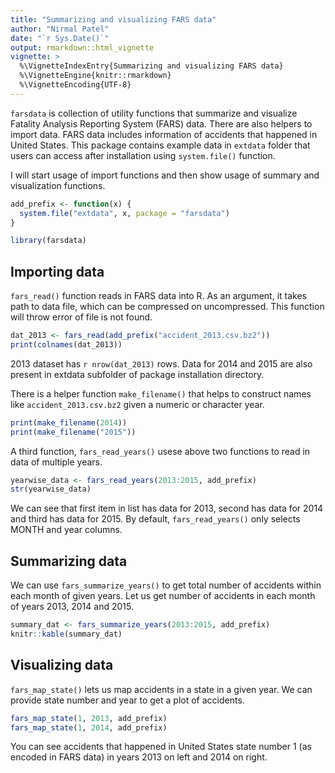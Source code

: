 ```yaml
---
title: "Summarizing and visualizing FARS data"
author: "Nirmal Patel"
date: "`r Sys.Date()`"
output: rmarkdown::html_vignette
vignette: >
  %\VignetteIndexEntry{Summarizing and visualizing FARS data}
  %\VignetteEngine{knitr::rmarkdown}
  %\VignetteEncoding{UTF-8}
---
```


`farsdata` is collection of utility functions that summarize and visualize Fatality Analysis Reporting System (FARS) data. There are also helpers to import data. FARS data includes information of accidents that happened in United States. This package contains example data in `extdata` folder that users can access after installation using `system.file()` function.

I will start usage of import functions and then show usage of summary and visualization functions.

```r
add_prefix <- function(x) {
  system.file("extdata", x, package = "farsdata")
}
```

```r
library(farsdata)
```


## Importing data

`fars_read()` function reads in FARS data into R. As an argument, it takes path to data file, which can be compressed on uncompressed. This function will throw error of file is not found.

```r
dat_2013 <- fars_read(add_prefix("accident_2013.csv.bz2"))
print(colnames(dat_2013))
```

2013 dataset has `r nrow(dat_2013)` rows. Data for 2014 and 2015 are also present in extdata subfolder of package installation directory.

There is a helper function `make_filename()` that helps to construct names like `accident_2013.csv.bz2` given a numeric or character year.

```r
print(make_filename(2014))
print(make_filename("2015"))
```

A third function, `fars_read_years()` usese above two functions to read in data of multiple years.

```r
yearwise_data <- fars_read_years(2013:2015, add_prefix)
str(yearwise_data)
```

We can see that first item in list has data for 2013, second has data for 2014 and third has data for 2015. By default, `fars_read_years()` only selects MONTH and year columns.

## Summarizing data

We can use `fars_summarize_years()` to get total number of accidents within each month of given years. Let us get number of accidents in each month of years 2013, 2014 and 2015.

```r
summary_dat <- fars_summarize_years(2013:2015, add_prefix)
knitr::kable(summary_dat)
```

## Visualizing data

`fars_map_state()` lets us map accidents in a state in a given year. We can provide state number and year to get a plot of accidents.

```r
fars_map_state(1, 2013, add_prefix)
fars_map_state(1, 2014, add_prefix)
```

You can see accidents that happened in United States state number 1 (as encoded in FARS data) in years 2013 on left and 2014 on right.
